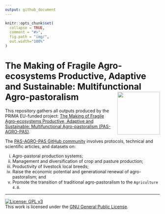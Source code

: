 ```yaml
---
output: github_document
---
```


```r
knitr::opts_chunk$set(
  collapse = TRUE,
  comment = "#>",
  fig.path = "img/",
  out.width="100%"
)
```

<!-- README.md is generated from README.Rmd. Please edit that file -->

# The Making of Fragile Agro-ecosystems Productive, Adaptive and Sustainable: Multifunctional Agro-pastoralism <a href='https://github.com/vcadavez/PAS-AGRO-PAS'><img src='./img/hex-logo.png' align="right" height="138.5" /></a>


This repository gathers all outputs produced by the PRIMA EU-funded project: [The Making of Fragile Agro-ecosystems Productive, Adaptive and Sustainable: Multifunctional Agro-pastoralism (PAS-AGRO-PAS)](https://prima-med.org/what-we-do/years/funded-projects-2022/).

The [PAS-AGRO-PAS GitHub community](https://github.com/vcadavez/PAS-AGRO-PAS) involves protocols, technical and scientific articles, and datasets on:

i.  Agro-pastoral production systems;
ii. Management and diversification of crop and pasture production;
iii. Productivity of livestock local breeds;
iv. Raise the economic potential and generational renewal of agro-pastoralism; and 
v. Promote the transition of traditional agro-pastoralism to the `Agriculture 4.0`.

________________________

[![License: GPL v3](https://img.shields.io/badge/License-GPLv3-blue.svg)](https://www.gnu.org/licenses/gpl-3.0)  
This work is licensed under the [GNU General Public License](https://www.gnu.org/licenses/gpl-3.0).